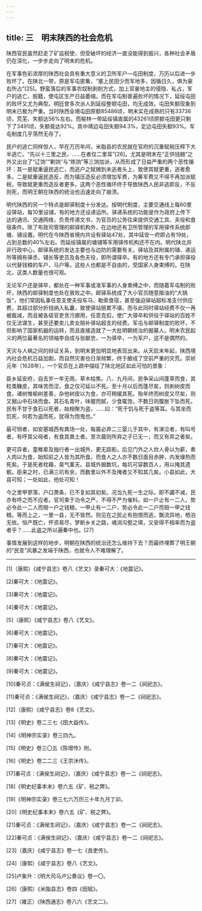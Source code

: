 ```yaml
---
---
---
```

title: 三　明末陕西的社会危机
---




陕西官民虽然赶走了矿监税使，但受破坏的经济一直没能得到振兴，各种社会矛盾仍在深化，一步步走向了明末的危机。

在军事色彩浓厚的陕西社会具有重大意义的卫所军户—屯田制度，万历以后进一步败坏了。在陕北一带，原是军屯密集，“塞上民田少而军地多，因循日久，俱为豪右所占”[25]。野蛮落后的军事农奴制剥削方式，加上官豪地主的侵隐、私占，军户的逃亡、脱籍，使屯区生产日益萎缩。而在军屯制普遍败坏的情况下，延绥屯田的败坏又尤为典型。明廷曾多次派人到延绥整顿屯田，均无成效。屯田失额现象到明末已极为严重。当时陕西全境屯田原额85486顷，明末实在成熟的只有33736顷，荒芜、失额达56%左右。而榆林一带延绥镇直属的43261顷原额屯田更只剩下了3491顷，失额竟达92%。其中靖边屯田失额94.3%，定边屯田失额93%。军屯制度几乎荡然无存了。

民户的逃亡同样惊人，早在万历年间，米脂县的农民就在官府的沉重赋税压榨下大半逃亡。“先以十三里之民，……在者仅二里耳”[26]。尤其是明末在“正供钱粮”之外又出台了“辽饷”“剿饷”与“练饷”等三饷加派，从而形成了日益严重的两个恶性循环：其一是赋重逼民逃亡，而逃户之赋摊到未逃者头上，致使其赋更重，逃者愈多。二是赋重逼民造反，而为镇压造反必须增加军费，为筹军费又不得不再加派赋税，导致赋更重而造反者更多。这两个恶性循环终于导致陕西人民非逃即反，不反则死，而明王朝在陕西的统治也迅速走向了崩溃。

明代陕西的另一个特点是邮驿制度十分发达。按明代制度，主要交通线上每60里设驿站，每10里设铺，有的地方还设递运所。驿递系统的功能是作为政府上传下达的通讯、交通网络，负责传递文书，为官员的公务往来提供交通工具、夫役和食宿条件。除了布政司管理的邮驿机构外，在边地还有卫所管理的军用驿传系统即塘、铺设置。明代在今陕西省境内共设有驿站47处，其中延安一府即占有19处，占到总数的40%左右。而延绥镇属的塘铺等军用驿传机构还不在内。明代陕北并非行政中心，邮驿系统的发达主要也与边防的需要有关。驿站及其附属的铺、递运所等拥有驿丞、铺长等吏员及各色夫役，即所谓驿卒。有的地方还有专门承担驿役以代替钱粮的车户、马户等。这些人也都是不自由的，受国家人身束缚的。在陕北，这类人数量也很可观。

无论军户还是驿卒，都处在一种军事或准军事的人身束缚之中，而随着军屯制的败坏，陕西的邮驿制度也处在衰败之中。邮驿系统成了大小官员随意揩油的“大锅饭”，他们常因私事任意支使夫役车马、勒索食宿，甚至强迫驿站超标准支付供应费，其超过部分折钱纳入私囊，致使驿站赔累不堪。而与此同时驿站经费不仅一再被裁减，而且被各级官吏贪污挪用，任意克扣，使广大驿卒和供役于驿站的百姓不仅无法谋生，甚至还要卖儿卖女赔补驿站超支的经费。军屯与邮驿制度的败坏，不但影响了国家机器的运转，而且直接造就了一大批明朝统治的掘墓人。明末农民起义的两位最著名的领袖李自成与张献忠，一为驿卒，一为军户，这不是偶然的。

天灾与人祸之间的辩证关系，到明末更加明显地表现出来。从天启末年起，陕西境内社会危机日益加剧，而自然灾害也日渐频繁，终于酿成了空前严重的灾荒。崇祯元年（1628年），一个官员在上疏中描绘了陕北地区如此可怕的景象：


臣乡延安府，自去岁一年无雨，草木枯焦。八、九月间，民争采山间蓬草而食，其粒类糠皮，其味苦而涩，食之仅可延以不死。至十月以后而蓬尽矣，则剥树皮而食。诸树惟榆树差善，杂他树皮以为食，亦可稍缓其死。殆年终而树皮又尽矣，则又掘山中石块而食。其石名青叶，味腥而腻，少食辄饱，不数日则腹胀下坠而死。民有不甘于食石以死者，始相聚为盗，……曰：“死于饥与死于盗等耳。与其坐而饥死，何若为盗而死，犹得为饱鬼也。”

最可悯者，如安塞城西有粪场一处，每晨必弃二三婴儿于其中，有涕泣者，有叫号者，有呼其父母者，有食其粪土者。至次晨则所弃之子已无一，而又有弃之者矣。

更可异者，童稚辈及独行者一出城外，更无踪影。后见门外之人炊人骨以为薪，煮人肉以为食，始知前之人皆为其所食。而食人之人亦不数日面目赤肿，内发燥热而死矣。于是死者枕藉，臭气薰天。县城外掘数坑，每坑可容数百人，用以掩其遗骸。臣来之时，已满三坑有余，而数里以外不及掩者又不知其几矣。小县如此，大县可知；一处如此，他处可知！

今之里甲寥落，户口萧条，已不复如其初矣。况当九死一生之际，即不蠲不减，民亦有呼之而不应者。官司束于功令之严，不得不严为催科。如一户止有一二人，势必令此一二人而赔一户之钱粮。一甲止有一二户，势必令此一二户而赔一甲之钱粮。等而上之，一里一县，无不皆然。则见在之民止有抱恨而逃，飘流异地，栖泊无依。恒产既亡，怀资易尽，梦断乡关之路，魂消沟壑之填，又安得不相率而为盗者乎？……此盗之所以遍秦中也。[27]


事情发展到这样的地步，明朝在陕西的统治还怎么维持下去？而最终埋葬了明王朝的“民变”风暴之发端于陕西，也就令人不难理解了。



* * *



[1]（康熙）《咸宁县志》卷八《艺文》录秦可大：《地震记》。

[2]秦可大：《地震记》。

[3]秦可大：《地震记》。

[4]秦可大：《地震记》。

[5]（康熙）《咸宁县志》卷八《艺文》。

[6]秦可大：《地震记》。

[7]秦可大：《地震记》。

[8]秦可大：《地震记》。

[9]秦可大：《地震记》。

[10]秦可贞：《满侯生祠记》，（嘉庆）《咸宁县志》卷一二《祠祀志》。

[11]秦可贞：《满侯生祠记》，（嘉庆）《咸宁县志》卷一二《祠祀志》。

[12]（康熙）《咸宁县志》卷8《艺文》。

[13]《明史》卷二三七《田大益传》。

[14]《明神宗实录》卷三四九。

[15]《明史》卷三〇五《陈增传》附。

[16]《明史》卷二二三《王宗沐传》。

[17]秦可贞：《满侯生祠记》，（嘉庆）《咸宁县志》卷一二《祠祀志》。

[18]《明史纪事本末》卷六五《矿、税之弊》。

[19]《明神宗实录》卷三七六万历三十年九月丁卯。

[20]《明史纪事本末》卷六五《矿、税之弊》。

[21]秦可贞：《满侯生祠记》，（嘉庆）《咸宁县志》卷一二《祠祀志》。

[22]秦可贞：《满侯生祠记》，（嘉庆）《咸宁县志》卷一二《祠祀志》。

[23]（嘉庆）《咸宁县志》卷一七《良吏传》。

[24]（康熙）《咸宁县志》卷八《艺文》。

[25]卢象升：《明大司马卢公奏议》卷一〇。

[26]（康熙）《米脂县志》卷四《田赋》。

[27]（雍正）《陕西通志》卷八六《艺文二》。